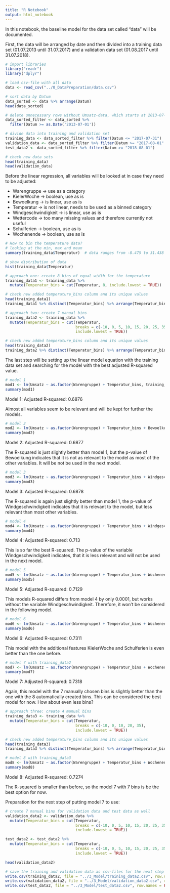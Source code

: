 ---
title: "R Notebook"
output: html_notebook
---

In this notebook, the baseline model for the data set called "data" will be documented.

First, the data will be arranged by date and then divided into a training data set (01.07.2013 until 31.07.2017) and a validation data set (01.08.2017 until 31.07.2018).

```{r}
# import libraries
library("readr")
library("dplyr")

# load csv-file with all data
data <- read_csv("../0_DataPreparation/data.csv")

# sort data by Datum
data_sorted <- data %>% arrange(Datum)
head(data_sorted)

# delete unnecessary rows without Umsatz-data, which starts at 2013-07-01
data_sorted_filter <- data_sorted %>%
  filter(Datum >= as.Date('2013-07-01'))

# divide data into training and validation set
training_data <- data_sorted_filter %>% filter(Datum <= "2017-07-31")
validation_data <- data_sorted_filter %>% filter(Datum >= "2017-08-01" & Datum <= "2018-07-31")
test_data2 <- data_sorted_filter %>% filter(Datum >= "2018-08-01")

# check new data sets
head(training_data)
head(validation_data)
```

Before the linear regression, all variables will be looked at in case they need to be adjusted:

- Warengruppe -> use as a category
- KielerWoche -> boolean, use as is 
- Bewoelkung -> is linear, use as is
- Temperatur -> is not linear, needs to be used as a binned category
- Windgeschwindigkeit -> is linear, use as is
- Wettercode -> too many missing values and therefore currently not useful
- Schulferien -> boolean, use as is
- Wochenende -> boolean, use as is

```{r}
# How to bin the temperature data?
# looking at the min, max and mean
summary(training_data$Temperatur)  # data ranges from -8.475 to 31.438 degrees

# show distribution of data
hist(training_data$Temperatur)

# approach one: create 8 bins of equal width for the temperature
training_data1 <- training_data %>%
  mutate(Temperatur_bins = cut(Temperatur, 8, include.lowest = TRUE))

# check new added temperature_bins column and its unique values
head(training_data1)
training_data1 %>% distinct(Temperatur_bins) %>% arrange(Temperatur_bins)

# approach two: create 7 manual bins
training_data2 <- training_data %>%
  mutate(Temperatur_bins = cut(Temperatur, 
                               breaks = c(-10, 0, 5, 10, 15, 20, 25, 35), 
                               include.lowest = TRUE))

# check new added temperature_bins column and its unique values
head(training_data2)
training_data2 %>% distinct(Temperatur_bins) %>% arrange(Temperatur_bins)

```

The last step will be setting up the linear model equation with the training data set and searching for the model with the best adjusted R-squared value.

```{r}
# model 1
mod1 <- lm(Umsatz ~ as.factor(Warengruppe) + Temperatur_bins, training_data1)
summary(mod1)
```

Model 1: Adjusted R-squared:  0.6876

Almost all variables seem to be relevant and will be kept for further the models.

```{r}
# model 2
mod2 <- lm(Umsatz ~ as.factor(Warengruppe) + Temperatur_bins + Bewoelkung, training_data1)
summary(mod2)
```

Model 2: Adjusted R-squared:  0.6877

The R-squared is just slightly better than model 1, but the p-value of Bewoelkung indicates that it is not as relevant to the model as most of the other variables. It will be not be used in the next model.

```{r}
# model 3
mod3 <- lm(Umsatz ~ as.factor(Warengruppe) + Temperatur_bins + Windgeschwindigkeit, training_data1)
summary(mod3)
```

Model 3: Adjusted R-squared:  0.6878

The R-squared is again just slightly better than model 1, the p-value of Windgeschwindigkeit indicates that it is relevant to the model, but less relevant than most other variables.

```{r}
# model 4
mod4 <- lm(Umsatz ~ as.factor(Warengruppe) + Temperatur_bins + Windgeschwindigkeit + Wochenende, training_data1)
summary(mod4)
```

Model 4: Adjusted R-squared:  0.713 

This is so far the best R-squared. The p-value of the variable Windgeschwindigkeit indicates, that it is less relevant and will not be used in the next model.


```{r}
# model 5
mod5 <- lm(Umsatz ~ as.factor(Warengruppe) + Temperatur_bins + Wochenende, training_data1)
summary(mod5)
```

Model 5: Adjusted R-squared:  0.7129

This models R-squared differs from model 4 by only 0.0001, but works without the variable Windgeschwindigkeit. Therefore, it won't be considered in the following model.

```{r}
# model 6
mod6 <- lm(Umsatz ~ as.factor(Warengruppe) + Temperatur_bins + Wochenende + KielerWoche + Schulferien,            training_data1)
summary(mod6)
```

Model 6: Adjusted R-squared:  0.7311

This model with the additional features KielerWoche and Schulferien is even better than the one before.

```{r}
# model 7 with training_data2
mod7 <- lm(Umsatz ~ as.factor(Warengruppe) + Temperatur_bins + Wochenende + KielerWoche + Schulferien,            training_data2)
summary(mod7)
```

Model 7: Adjusted R-squared:  0.7318

Again, this model with the 7 manually chosen bins is slightly better than the one with the 8 automatically created bins. This can be considered the best model for now.
How about even less bins?

```{r}
# approach three: create 4 manual bins
training_data3 <- training_data %>%
  mutate(Temperatur_bins = cut(Temperatur, 
                               breaks = c(-10, 0, 10, 20, 35), 
                               include.lowest = TRUE))

# check new added temperature_bins column and its unique values
head(training_data3)
training_data3 %>% distinct(Temperatur_bins) %>% arrange(Temperatur_bins)

# model 8 with training_data3
mod8 <- lm(Umsatz ~ as.factor(Warengruppe) + Temperatur_bins + Wochenende + KielerWoche + Schulferien,            training_data3)
summary(mod8)
```

Model 8: Adjusted R-squared:  0.7274 

The R-squared is smaller than before, so the model 7 with 7 bins is be the best option for now.



Preparation for the next step of putting model 7 to use:

```{r}
# create 7 manual bins for validation data and test data as well
validation_data2 <- validation_data %>%
  mutate(Temperatur_bins = cut(Temperatur, 
                               breaks = c(-10, 0, 5, 10, 15, 20, 25, 35), 
                               include.lowest = TRUE))

test_data2 <- test_data2 %>%
  mutate(Temperatur_bins = cut(Temperatur, 
                               breaks = c(-10, 0, 5, 10, 15, 20, 25, 35), 
                               include.lowest = TRUE))

head(validation_data2)

# save the training and validation data as csv-files for the next step
write.csv(training_data2, file = "../3_Model/training_data2.csv", row.names = FALSE)
write.csv(validation_data2, file = "../3_Model/validation_data2.csv", row.names = FALSE)
write.csv(test_data2, file = "../3_Model/test_data2.csv", row.names = FALSE)
```

